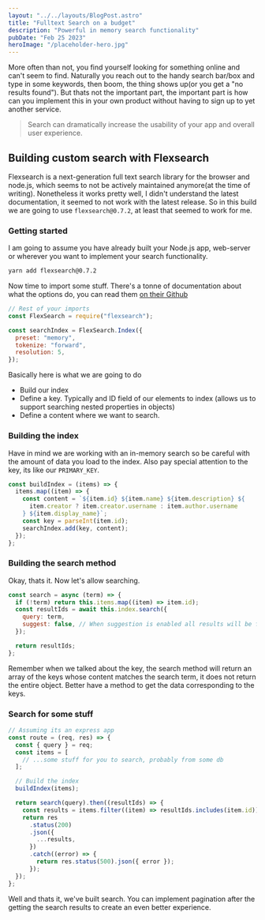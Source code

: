```yaml
---
layout: "../../layouts/BlogPost.astro"
title: "Fulltext Search on a budget"
description: "Powerful in memory search functionality"
pubDate: "Feb 25 2023"
heroImage: "/placeholder-hero.jpg"
---
```


More often than not, you find yourself looking for something online and can't seem to find. Naturally you reach out
to the handy search bar/box and type in some keywords, then boom, the thing shows up(or you get a "no results found").
But thats not the important part, the important part is how can you implement this in your own product without having to
sign up to yet another service.

> Search can dramatically increase the usability of your app and overall user experience.

## Building custom search with Flexsearch

Flexsearch is a next-generation full text search library for the browser and node.js, which seems to not be actively
maintained anymore(at the time of writing). Nonetheless it works pretty well, I didn't understand the latest documentation,
it seemed to not work with the latest release. So in this build we are going to use `flexsearch@0.7.2`, at least that seemed
to work for me.

### Getting started

I am going to assume you have already built your Node.js app, web-server or wherever you want to implement your search functionality.

```bash
yarn add flexsearch@0.7.2
```

Now time to import some stuff. There's a tonne of documentation about what the options do, you can read them [on their Github](https://github.com/nextapps-de/flexsearch)

```js
// Rest of your imports
const FlexSearch = require("flexsearch");

const searchIndex = FlexSearch.Index({
  preset: "memory",
  tokenize: "forward",
  resolution: 5,
});
```

Basically here is what we are going to do

- Build our index
- Define a key. Typically and ID field of our elements to index (allows us to support searching nested properties in objects)
- Define a content where we want to search.

### Building the index

Have in mind we are working with an in-memory search so be careful with the amount of data you load to the index. Also pay special attention to the key, its like our `PRIMARY_KEY`.

```js
const buildIndex = (items) => {
  items.map((item) => {
    const content = `${item.id} ${item.name} ${item.description} ${
      item.creator ? item.creator.username : item.author.username
    } ${item.display_name}`;
    const key = parseInt(item.id);
    searchIndex.add(key, content);
  });
};
```

### Building the search method

Okay, thats it. Now let's allow searching.

```js
const search = async (term) => {
  if (!term) return this.items.map((item) => item.id);
  const resultIds = await this.index.search({
    query: term,
    suggest: false, // When suggestion is enabled all results will be filled up (until limit, default 1000) with similar matches ordered by relevance.
  });

  return resultIds;
};
```

Remember when we talked about the key, the search method will return an array of the keys whose content matches the search term, it does
not return the entire object. Better have a method to get the data corresponding to the keys.

### Search for some stuff

```js
// Assuming its an express app
const route = (req, res) => {
  const { query } = req;
  const items = [
    // ...some stuff for you to search, probably from some db
  ];

  // Build the index
  buildIndex(items);

  return search(query).then((resultIds) => {
    const results = items.filter((item) => resultIds.includes(item.id));
    return res
      .status(200)
      .json({
        ...results,
      })
      .catch((error) => {
        return res.status(500).json({ error });
      });
  });
};
```

Well and thats it, we've built search. You can implement pagination after the getting the search results to create an even better experience.
